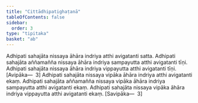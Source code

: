 ```yaml
---
title: "Cittādhipatighaṭanā"
tableOfContents: false
sidebar:
  order: 3
type: "tipitaka"
basket: "ab"
---
```



<DynamicBreadcrumb />

<Division number="314">

<Paragraph number="1024">
Adhipati sahajāta nissaya āhāra indriya atthi avigatanti satta. Adhipati sahajāta aññamañña nissaya āhāra indriya sampayutta atthi avigatanti tīṇi. Adhipati sahajāta nissaya āhāra indriya vippayutta atthi avigatanti tīṇi. [Avipāka—  3]
</Paragraph>

<Paragraph number="1025">
Adhipati sahajāta nissaya vipāka āhāra indriya atthi avigatanti ekaṃ. Adhipati sahajāta aññamañña nissaya vipāka āhāra indriya sampayutta atthi avigatanti ekaṃ. Adhipati sahajāta nissaya vipāka āhāra indriya vippayutta atthi avigatanti ekaṃ. [Savipāka—  3]
</Paragraph>
</Division>